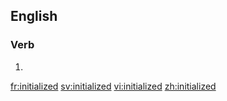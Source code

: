 ==English==

===Verb===
{{head|en}}

# {{en-past of|initialize}}

[[fr:initialized]]
[[sv:initialized]]
[[vi:initialized]]
[[zh:initialized]]